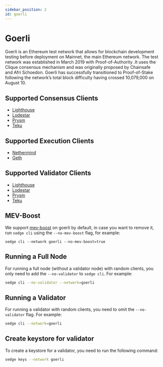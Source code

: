 ```yaml
---
sidebar_position: 2
id: goerli
---
```


# Goerli

Goerli is an Ethereum test network that allows for blockchain development testing before deployment on Mainnet, the
main Ethereum network. The test network was established in March 2019 with Proof-of-Authority .It uses the Clique consensus
mechanism and was originally proposed by Chainsafe and Afri Schoedon. Goerli has successfully transitioned to
Proof-of-Stake following the network’s total block difficulty having crossed 10,079,000 on August 10.

## Supported Consensus Clients
- [Lighthouse](https://lighthouse-book.sigmaprime.io/)
- [Lodestar](https://chainsafe.github.io/lodestar/)
- [Prysm](https://docs.prylabs.network/docs/getting-started/)
- [Teku](https://docs.teku.consensys.net/en/latest/)

## Supported Execution Clients
- [Nethermind](https://docs.nethermind.io/)
- [Geth](https://geth.ethereum.org/docs/)

## Supported Validator Clients
- [Lighthouse](https://lighthouse-book.sigmaprime.io/)
- [Lodestar](https://chainsafe.github.io/lodestar/)
- [Prysm](https://docs.prylabs.network/docs/getting-started/)
- [Teku](https://docs.teku.consensys.net/en/latest/)

## MEV-Boost

We support [mev-boost](https://github.com/flashbots/mev-boost) on goerli by default, in case you want to remove it,
run `sedge cli` using the `--no-mev-boost` flag, for example:

```
sedge cli --network goerli --no-mev-boost=true
```

## Running a Full Node

For running a full node (without a validator node) with random clients, you only need to add the `--no-validator` to `sedge cli`. For example:

```bash
sedge cli --no-validator --network=goerli
```

## Running a Validator

For running a validator with random clients, you need to omit the `--no-validator` flag. For example:

```bash
sedge cli --network=goerli
```

## Create keystore for validator

To create a keystore for a validator, you need to run the following command:

```bash
sedge keys --network goerli
```
